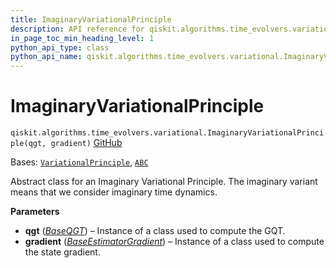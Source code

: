 ```yaml
---
title: ImaginaryVariationalPrinciple
description: API reference for qiskit.algorithms.time_evolvers.variational.ImaginaryVariationalPrinciple
in_page_toc_min_heading_level: 1
python_api_type: class
python_api_name: qiskit.algorithms.time_evolvers.variational.ImaginaryVariationalPrinciple
---
```


# ImaginaryVariationalPrinciple

<span id="qiskit.algorithms.time_evolvers.variational.ImaginaryVariationalPrinciple" />

`qiskit.algorithms.time_evolvers.variational.ImaginaryVariationalPrinciple(qgt, gradient)` [GitHub](https://github.com/qiskit/qiskit/tree/stable/0.46/qiskit/algorithms/time_evolvers/variational/variational_principles/imaginary_variational_principle.py "view source code")

Bases: [`VariationalPrinciple`](qiskit.algorithms.time_evolvers.variational.VariationalPrinciple "qiskit.algorithms.time_evolvers.variational.variational_principles.variational_principle.VariationalPrinciple"), [`ABC`](https://docs.python.org/3/library/abc.html#abc.ABC "(in Python v3.12)")

Abstract class for an Imaginary Variational Principle. The imaginary variant means that we consider imaginary time dynamics.

**Parameters**

*   **qgt** ([*BaseQGT*](qiskit.algorithms.gradients.BaseQGT "qiskit.algorithms.gradients.BaseQGT")) – Instance of a class used to compute the GQT.
*   **gradient** ([*BaseEstimatorGradient*](qiskit.algorithms.gradients.BaseEstimatorGradient "qiskit.algorithms.gradients.BaseEstimatorGradient")) – Instance of a class used to compute the state gradient.

